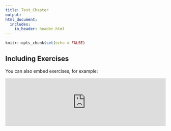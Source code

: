 ```yaml
---
title: Test_Chapter
output: 
html_document:
  includes:
    in_header: header.html
---
```


```r
knitr::opts_chunk$set(echo = FALSE)
```

## Including Exercises

You can also embed exercises, for example:

<!---LEARNR EX 1-->
<iframe style="margin:0 auto; min-width: 100%;" id="myIframe1" class="interactive" src="https://pdrhiggins.shinyapps.io/learnr_iframe" scrolling="no" frameborder="no"></iframe>
<!---------------->




<script>
  iFrameResize({}, ".interactive");
</script>
